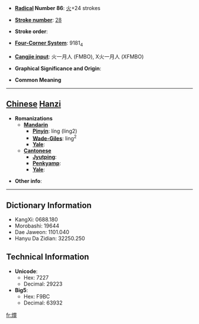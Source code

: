 * '''[[Wiktionary:Chinese radical index| Radical]] Number 86''': [[Wiktionary:Chinese radical index 火|火]]+24 strokes

* '''[[Wiktionary:Chinese total strokes index|Stroke number]]''': [[Wiktionary:Chinese total strokes index 28|28]]

* '''Stroke order''': 

* '''[[Wiktionary:Chinese four corner index|Four-Corner System]]''': 9181<sub>4</sub>

* '''[[Wiktionary:Chinese Cangjie index|Cangjie input]]''': 火一月人 (FMBO), X火一月人 (XFMBO)

* '''Graphical Significance and Origin''': 

* '''Common Meaning'''

----

== [[Chinese]] [[Hanzi]] ==

* '''Romanizations'''
** '''[[Mandarin]]'''
*** '''[[Pinyin]]''': líng (ling2)
*** '''[[Wade-Giles]]''': ling<sup>2</sup>
*** '''[[Yale]]''': 
** '''[[Cantonese]]'''
*** '''[[Jyutping]]''':
*** '''[[Penkyamp]]''': 
*** '''[[Yale]]''': 

* '''Other info''': 

----

== Dictionary Information ==

* KangXi: 0688.180
* Morobashi: 19644
* Dae Jaweon: 1101.040
* Hanyu Da Zidian: 32250.250

== Technical Information ==

* '''Unicode''':
** Hex: 7227
** Decimal: 29223
* '''Big5''':
** Hex: F9BC
** Decimal: 63932

[[fr:爧]]